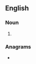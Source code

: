 ==English==

===Noun===
{{head|en|noun form}}

# {{plural of|en|bargee}}

===Anagrams===
* {{anagrams|en|a=abeegrs|Seaberg|bareges|barèges}}